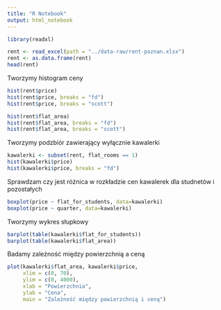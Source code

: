 ```yaml
---
title: "R Notebook"
output: html_notebook
---
```


```r
library(readxl)
```

```r
rent <- read_excel(path = "../data-raw/rent-poznan.xlsx")
rent <- as.data.frame(rent)
head(rent)
```


Tworzymy histogram ceny

```r
hist(rent$price)
hist(rent$price, breaks = "fd")
hist(rent$price, breaks = "scott")
```

```r
hist(rent$flat_area)
hist(rent$flat_area, breaks = "fd")
hist(rent$flat_area, breaks = "scott")
```

Tworzymy podzbiór zawierający wyłącznie kawalerki

```r
kawalerki <- subset(rent, flat_rooms == 1)
hist(kawalerki$price)
hist(kawalerki$price, breaks = "fd")
```

Sprawdzam czy jest różnica w rozkładzie cen kawalerek dla studnetów i pozostałych

```r
boxplot(price ~ flat_for_students, data=kawalerki)
boxplot(price ~ quarter, data=kawalerki)
```

Tworzymy wykres słupkowy

```r
barplot(table(kawalerki$flat_for_students))
barplot(table(kawalerki$flat_area))
```


Badamy zależność między powierzchnią a ceną

```r
plot(kawalerki$flat_area, kawalerki$price,
     xlim = c(0, 70),
     ylim = c(0, 4000),
     xlab = "Powierzchnia",
     ylab = "Cena",
     main = "Zależność między powierzchnią i ceną")
```

